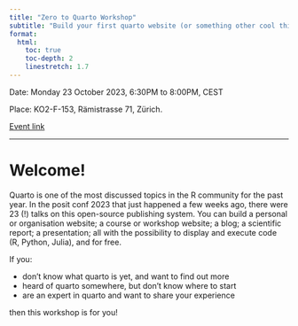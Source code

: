 ```yaml
---
title: "Zero to Quarto Workshop"
subtitle: "Build your first quarto website (or something other cool things!)"
format: 
  html:
    toc: true
    toc-depth: 2
    linestretch: 1.7
---
```


Date: Monday 23 October 2023, 6:30PM to 8:00PM, CEST 

Place: KO2-F-153, Rämistrasse 71, Zürich.

[Event link](https://www.meetup.com/rladies-zurich/events/296330423/)

------------------
 
# Welcome!

Quarto is one of the most discussed topics in the R community for the past year. In the posit conf 2023 that just happened a few weeks ago, there were 23 (!) talks on this open-source publishing system. You can build a personal or organisation website; a course or workshop website; a blog; a scientific report; a presentation; all with the possibility to display and execute code (R, Python, Julia), and for free.


If you:

* don't know what quarto is yet, and want to find out more
* heard of quarto somewhere, but don't know where to start
* are an expert in quarto and want to share your experience

then this workshop is for you!


